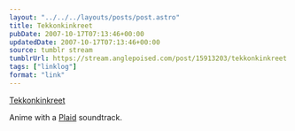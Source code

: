 ```yaml
---
layout: "../../../layouts/posts/post.astro"
title: Tekkonkinkreet
pubDate: 2007-10-17T07:13:46+00:00
updatedDate: 2007-10-17T07:13:46+00:00
source: tumblr stream
tumblrUrl: https://stream.anglepoised.com/post/15913203/tekkonkinkreet
tags: ["linklog"]
format: "link"
---
```


[Tekkonkinkreet][1]

Anime with a <a href="http://www.plaid.co.uk/">Plaid</a> soundtrack.

[1]: https://www.sonypictures.com/movies/tekkonkinkreet
